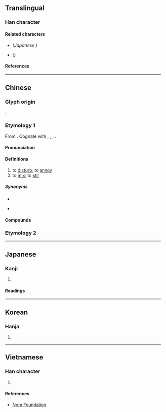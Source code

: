 {{also|撹|搅}}
{{character info}}
==Translingual==
{{Han simplified forms|攪|撹|搅|ex=y}}

===Han character===
{{Han char|rn=64|rad=手|as=20|sn=23|four=57016|canj=QHBU|ids=⿰扌覺}}

====Related characters====
* {{l|mul|[[撹]]}} ''(Japanese {{w|extended shinjitai}})''
* {{l|mul|[[搅]]}} ''({{w|Simplified Chinese}})''

====References====
{{Han ref|kx=0465.010|dkj=13041|dj=0813.240|hdz=31992.010|uh=652A}}

----

==Chinese==
{{zh-forms|s=搅}}

===Glyph origin===
{{Han etym}}
{{Han compound|手|alt1=扌|覺|ls=psc|c1=s|c2=p|t1=hand}}.

===Etymology 1===
From {{inh|zh|sit-pro|*kruk||rouse; awaken; disturb}}. Cognate with {{och-l|學|to learn; to study}}, {{och-l|覺|to awaken}}, {{cog|bo|དཀྲོག||to agitate; to rouse}}, {{cog|bo|'''འཁྲུག་'''པ||to be disturbed; to quarrel}}.

====Pronunciation====
{{zh-pron
|m=jiǎo
|c=gaau2
|h=pfs=káu/kiâu
|md=
|mn=ml,tw,sg:kiáu/ká/ml:káu/twv:kiauh
|mn_note=Xiamen, Quanzhou, Zhangzhou: kiáu, ká - vernacular; káu - literary
Taiwan: kiáu - literary; ká - vernacular
|mn-t=giou2/giao2/ga2
|w=2kau,2jiau
|w_note=2kau - vernacular; 2jiau - literary
|mc=y
|oc=y
|cat=v
}}

====Definitions====
{{zh-hanzi}}

# to [[disturb]]; to [[annoy]]
# to [[mix]]; to [[stir]]

=====Synonyms=====
* {{s|to disturb}}
{{zh-syn-saurus|擾亂}}
* {{s|to mix}}
{{zh-syn-saurus|攪拌}}

====Compounds====
{{zh-der|心如刀攪|亂三攪四|一攪果|攪擾|摧山攪海|攪海翻江|攪混|攪散|攪惱|攪絲兒|攪鬼|攪碎機|拗彆攪炒|攪蛆扒|攪肚蛆腸|瞎攪|打攪|攪亂|攪計|攪動|攪和|攪渾|攪拌機|攪拌|攪三攪四|攪撒|混攪|攪家精|盤攪|攪纏不來|攪拌器|攪局|攪來攪去|翻江攪海|胡攪蠻纏|胡攪|攪屎棍}}

===Etymology 2===
{{zh-see|搞|v}}

{{zh-cat|Intermediate}}

----

==Japanese==
{{ja-kanji forms|撹|攪}}

===Kanji===
{{ja-kanji|grade=|rs=手20|shin=撹}}

# {{ja-kyu sp|撹||to [[disturb]]}}

====Readings====
{{ja-readings
|goon=きょう
|kanon=こう
|kanyoon=かく
|kun=みだ-す
}}

----

==Korean==

===Hanja===
{{ko-hanja|hangeul=교|eumhun=|rv=gyo|mr=kyo|y=kyo}}

# {{rfdef|ko|sort=手20}}

----

==Vietnamese==

===Han character===
{{vi-readings|rs=手20|reading=giao}}

# {{rfdef|vi|sort=手20}}

====References====
* [http://nomfoundation.org/common/nom_details.php?codepoint=652A Nom Foundation]